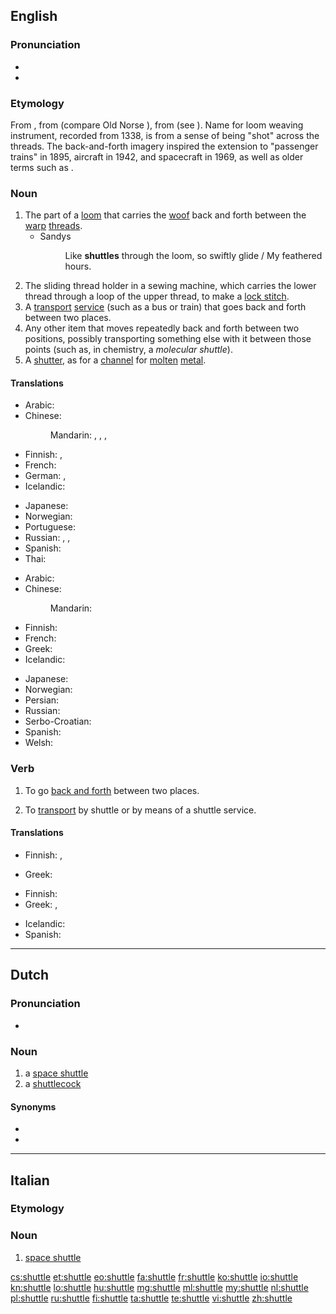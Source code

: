 ==English==
{{wikipedia|dab=Shuttle}}

===Pronunciation===
* {{rhymes|ʌtəl}}
* {{audio|en-us-shuttle.ogg|Audio (US)|lang=en}}

===Etymology===
From {{etyl|ang|en}} {{term|scytel||dart, arrow|lang=ang}}, from {{etyl|gem-pro|en}} {{term/t|gem-pro|*skutilaz}} (compare Old Norse {{term|skutill||harpoon|lang=non}}), from {{term/t|gem-pro|*skut-||project}} (see {{term|shoot|lang=en}}). Name for loom weaving instrument, recorded from 1338, is from a sense of being "shot" across the threads. The back-and-forth imagery inspired the extension to "passenger trains" in 1895, aircraft in 1942, and spacecraft in 1969, as well as older terms such as {{term|shuttlecock|lang=en}}.

===Noun===
{{en-noun}}

# The part of a [[loom]] that carries the [[woof]] back and forth between the [[warp]] [[thread]]s.
#* Sandys
#*: Like '''shuttles''' through the loom, so swiftly glide / My feathered hours.
# The sliding thread holder in a sewing machine, which carries the lower thread through a loop of the upper thread, to make a [[lock stitch]].
# A [[transport]] [[service]] (such as a bus or train) that goes back and forth between two places.
# Any other item that moves repeatedly back and forth between two positions, possibly transporting something else with it between those points (such as, in chemistry, a ''molecular shuttle'').
# A [[shutter]], as for a [[channel]] for [[molten]] [[metal]].

====Translations====
{{trans-top|transport service}}
* Arabic: {{t|ar|مكوك|m|tr=makūk|sc=Arab}}
* Chinese:
*: Mandarin: {{qualifier|plane}} {{t|cmn|穿梭班機|sc=Hani}}, {{t|cmn|穿梭班机|tr=chuānsuō bānjī|sc=Hani}}, {{qualifier|bus}} {{t+|cmn|班車|sc=Hani}}, {{t|cmn|班车|tr=bānchē|sc=Hani}}
* Finnish: {{t+|fi|sukkula}}, {{t|fi|sukkulalinja}}
* French: {{t+|fr|navette|f}}
* German: {{t+|de|Pendelverkehr|m}}, {{qualifier|bus}} {{t|de|Shuttlebus|m}}
* Icelandic: {{t|is|skutla|f}}
{{trans-mid}}
* Japanese: {{t|ja|シャトル|tr=shatoru}}
* Norwegian: {{t|no|skytteltrafikk}}
* Portuguese: {{t+|pt|traslado|m}}
* Russian: {{t+|ru|челнок|m|tr=čelnók}}, {{t|ru|челночный транспорт|m|tr=čelnóčnyj tránsport}}, {{qualifier|space}} {{t+|ru|шаттл|m|tr=šattl|sc=Cyrl}}
* Spanish: {{t+|es|lanzadera|f}}
* Thai: {{t+|th|กระสวย|tr=kràswǎi}}
{{trans-bottom}}

{{trans-top|part of a loom}}
* Arabic: {{t|ar|مكوك|m|tr=makūk|sc=Arab}}
* Chinese:
*: Mandarin: {{t+|cmn|梭子|tr=suōzi|sc=Hani}}
* Finnish: {{t+|fi|sukkula}}
* French: {{t+|fr|navette|f}}
* Greek: {{t+|el|σαΐτα|f|tr=saḯta|sc=Grek}}
* Icelandic: {{t|is|skytta|f}}
{{trans-mid}}
* Japanese: {{t|ja|下糸入れ|tr=したいといれ, shita-ito-ire}}
* Norwegian: {{t|no|skyttel|m}}
* Persian: {{t+|fa|ماکو|tr=mâku|sc=fa-Arab}}
* Russian: {{t+|ru|челнок|m|tr=čelnók}}
* Serbo-Croatian: {{t|sh|чунак|m|tr=čunak|sc=Cyrl}}
* Spanish:
* Welsh: {{t|cy|gwennol|f}}
{{trans-bottom}}

===Verb===
{{en-verb|shuttl|ing}}

# {{context|intransitive|lang=en}} To go [[back and forth]] between two places.
# {{context|transitive|lang=en}} To [[transport]] by shuttle or by means of a shuttle service.

====Translations====
{{trans-top|to go back and forth}}
* Finnish: {{t|fi|sukkuloida}}, {{t|fi|pendelöidä}}
{{trans-mid}}
* Greek: {{t+|el|πηγαινοέρχομαι|tr=pigainoérchomai|sc=Grek}}
{{trans-bottom}}
{{trans-top|to transport by shuttle}}
* Finnish: {{t|fi|sukkuloida}}
* Greek: {{t+|el|διαβιβάζω|tr=diavivázo|sc=Grek}}, {{t+|el|μεταφέρω|tr=metaféro|sc=Grek}}
{{trans-mid}}
* Icelandic: {{t|is|skutla}}
* Spanish: {{t+|es|transportar}}
{{trans-bottom}}

----

==Dutch==

===Pronunciation===
* {{audio|Nl-shuttle.ogg|Audio|lang=nl}}

===Noun===
{{nl-noun|m|-s|shuttletje}}

# a [[space shuttle]]
# a [[shuttlecock]]

====Synonyms====
{{checksense|lang=nl}}
* {{l|nl|pluimbal}}
* {{l|nl|vederbal}}

----

==Italian==

===Etymology===
{{etyl|en|it}}

===Noun===
{{head|it|noun|g=m|invariable}}

# [[space shuttle]]

[[cs:shuttle]]
[[et:shuttle]]
[[eo:shuttle]]
[[fa:shuttle]]
[[fr:shuttle]]
[[ko:shuttle]]
[[io:shuttle]]
[[kn:shuttle]]
[[lo:shuttle]]
[[hu:shuttle]]
[[mg:shuttle]]
[[ml:shuttle]]
[[my:shuttle]]
[[nl:shuttle]]
[[pl:shuttle]]
[[ru:shuttle]]
[[fi:shuttle]]
[[ta:shuttle]]
[[te:shuttle]]
[[vi:shuttle]]
[[zh:shuttle]]